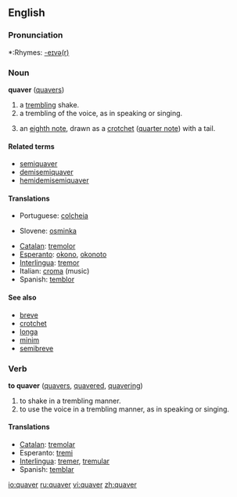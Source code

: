 ==English==

===Pronunciation===
*:Rhymes: [[Rhymes:English:-eɪvə(r)|-eɪvə(r)]]

===Noun===
'''quaver''' ([[quavers]])

# a [[trembling]] shake.
# a trembling of the voice, as in speaking or singing.
# {{music}} an [[eighth note]], drawn as a [[crotchet]] ([[quarter note]]) with a tail.

====Related terms====
*[[semiquaver]]
*[[demisemiquaver]]
*[[hemidemisemiquaver]]

====Translations====
{{trans-top|music}}
*Portuguese: [[colcheia]] {{f}}
{{trans-mid}}
*Slovene: [[osminka]] {{f}}
{{trans-bottom}}

{{rfc-trans}}
*[[Catalan]]: [[tremolor]]
*[[Esperanto]]: [[okono]], [[okonoto]]
*[[Interlingua]]: [[tremor]]
*Italian: [[croma]] {{f}} (music)
*Spanish: [[temblor]]

====See also====
*[[breve]]
*[[crotchet]]
*[[longa]]
*[[minim]]
*[[semibreve]]

===Verb===
'''to quaver''' ([[quavers]], [[quavered]], [[quavering]])

# to shake in a trembling manner.
# to use the voice in a trembling manner, as in speaking or singing.

====Translations====
*[[Catalan]]: [[tremolar]]
*Esperanto: [[tremi]]
*[[Interlingua]]: [[tremer]], [[tremular]]
*Spanish: [[temblar]]

[[io:quaver]]
[[ru:quaver]]
[[vi:quaver]]
[[zh:quaver]]